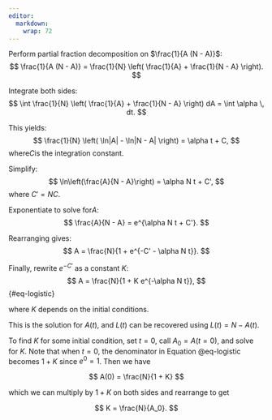 ```yaml
---
editor: 
  markdown: 
    wrap: 72
---
```



Perform partial fraction decomposition on $\frac{1}{A (N - A)}$: $$
\frac{1}{A (N - A)} = \frac{1}{N} \left( \frac{1}{A} + \frac{1}{N - A} \right).
$$

Integrate both sides: $$
\int \frac{1}{N} \left( \frac{1}{A} + \frac{1}{N - A} \right) dA = \int \alpha \, dt.
$$

This yields: $$
\frac{1}{N} \left( \ln|A| - \ln|N - A| \right) = \alpha t + C,
$$ where$C$is the integration constant.

Simplify: $$
\ln\left(\frac{A}{N - A}\right) = \alpha N t + C',
$$ where $C' =  N C$.

Exponentiate to solve for$A$: $$
\frac{A}{N - A} = e^{\alpha N t + C'}.
$$

Rearranging gives: $$
A = \frac{N}{1 + e^{-C' - \alpha N t}}.
$$

Finally, rewrite $e^{-C'}$ as a constant $K$: $$
A = \frac{N}{1 + K e^{-\alpha N t}},
$$ {#eq-logistic}

where $K$ depends on the initial conditions.

This is the solution for $A(t)$, and $L(t)$ can be recovered using
$L(t) = N - A(t)$.

To find $K$ for some initial condition, set $t=0$, call $A_0 = A(t=0)$,
and solve for $K$. Note that when $t=0$, the denominator in Equation
@eq-logistic becomes $1 + K$ since $e^0 = 1$. Then we have

$$
A(0) = \frac{N}{1 + K}
$$

which we can multiply by $1 + K$ on both sides and rearrange to get

$$
K = \frac{N}{A_0}.
$$
